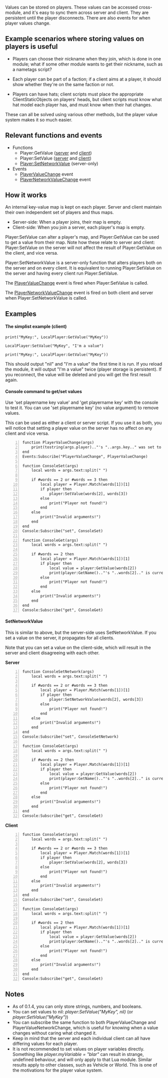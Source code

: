 Values can be stored on players. These values can be accessed cross-module, and it's easy to sync them across server and client. They are persistent until the player disconnects. There are also events for when player values change.

==Example scenarios where storing values on players is useful==

* Players can choose their nickname when they join, which is done in one module; what if some other module wants to get their nickname, such as a nametags script?

* Each player can be part of a faction; if a client aims at a player, it should show whether they're on the same faction or not.

* Players can have hats; client scripts must place the appropriate ClientStaticObjects on players' heads, but client scripts must know what hat model each player has, and must know when their hat changes.

These can all be solved using various other methods, but the player value system makes it so much easier.

==Relevant functions and events==

* Functions
** Player:GetValue ([[Lua/Server/Player/Functions/GetValue|server]] and [[Lua/Client/Player/Functions/GetValue|client]])
** Player:SetValue ([[Lua/Server/Player/Functions/SetValue|server]] and [[Lua/Client/Player/Functions/SetValue|client]])
** [[Lua/Server/Player/Functions/SetNetworkValue|Player:SetNetworkValue]] (server-only)
* Events
** [[Lua/Events/Shared/PlayerValueChange|PlayerValueChange]] event
** [[Lua/Events/Shared/PlayerNetworkValueChange|PlayerNetworkValueChange]] event

==How it works==

An internal key-value map is kept on each player. Server and client maintain their own independent set of players and thus maps.
* Server-side: When a player joins, their map is empty.
* Client-side: When you join a server, each player's map is empty.

Player:SetValue can alter a player's map, and Player:GetValue can be used to get a value from their map. Note how these relate to server and client: Player:SetValue on the server will not affect the result of Player:GetValue on the client, and vice versa.

Player:SetNetworkValue is a server-only function that alters players both on the server and on every client. It is equivalent to running Player:SetValue on the server and having every client run Player:SetValue.

The [[Lua/Events/Shared/PlayerValueChange|PlayerValueChange]] event is fired when Player:SetValue is called.

The [[Lua/Events/Shared/PlayerNetworkValueChange|PlayerNetworkValueChange]] event is fired on both client and server when Player:SetNetworkValue is called.

==Examples==

====The simplist example (client)====

<syntaxhighlight>
print("MyKey:", LocalPlayer:GetValue("MyKey"))

LocalPlayer:SetValue("MyKey", "I'm a value")

print("MyKey:", LocalPlayer:GetValue("MyKey"))
</syntaxhighlight>

This should output "nil" and "I'm a value" the first time it is run. If you reload the module, it will output "I'm a value" twice (player storage is persistent). If you reconnect, the value will be deleted and you will get the first result again.

====Console command to get/set values====

Use 'set playername key value' and 'get playername key' with the console to test it. You can use 'set playername key' (no value argument) to remove values.

This can be used as either a client or server script. If you use it as both, you will notice that setting a player value on the server has no affect on any client and vice versa.

<syntaxhighlight line highlight="12,28">
function PlayerValueChange(args)
	print(tostring(args.player).."'s "..args.key.." was set to "..tostring(args.value))
end
Events:Subscribe("PlayerValueChange", PlayerValueChange)

function ConsoleSet(args)
	local words = args.text:split(" ")
	
	if #words == 2 or #words == 3 then
		local player = Player.Match(words[1])[1]
		if player then
			player:SetValue(words[2], words[3])
		else
			print("Player not found!")
		end
	else
		print("Invalid arguments!")
	end
end
Console:Subscribe("set", ConsoleSet)

function ConsoleGet(args)
	local words = args.text:split(" ")
	
	if #words == 2 then
		local player = Player.Match(words[1])[1]
		if player then
			local value = player:GetValue(words[2])
			print(player:GetName().."'s "..words[2].." is currently "..tostring(value))
		else
			print("Player not found!")
		end
	else
		print("Invalid arguments!")
	end
end
Console:Subscribe("get", ConsoleGet)
</syntaxhighlight>

====SetNetworkValue====

This is similar to above, but the server-side uses SetNetworkValue. If you set a value on the server, it propagates for all clients.

Note that you can set a value on the client-side, which will result in the server and client disagreeing with each other.

'''Server'''

<syntaxhighlight line highlight="7,23">
function ConsoleSetNetwork(args)
	local words = args.text:split(" ")
	
	if #words == 2 or #words == 3 then
		local player = Player.Match(words[1])[1]
		if player then
			player:SetNetworkValue(words[2], words[3])
		else
			print("Player not found!")
		end
	else
		print("Invalid arguments!")
	end
end
Console:Subscribe("set", ConsoleSetNetwork)

function ConsoleGet(args)
	local words = args.text:split(" ")
	
	if #words == 2 then
		local player = Player.Match(words[1])[1]
		if player then
			local value = player:GetValue(words[2])
			print(player:GetName().."'s "..words[2].." is currently "..tostring(value))
		else
			print("Player not found!")
		end
	else
		print("Invalid arguments!")
	end
end
Console:Subscribe("get", ConsoleGet)
</syntaxhighlight>

'''Client'''

<syntaxhighlight line highlight="7,23">
function ConsoleSet(args)
	local words = args.text:split(" ")
	
	if #words == 2 or #words == 3 then
		local player = Player.Match(words[1])[1]
		if player then
			player:SetValue(words[2], words[3])
		else
			print("Player not found!")
		end
	else
		print("Invalid arguments!")
	end
end
Console:Subscribe("set", ConsoleSet)

function ConsoleGet(args)
	local words = args.text:split(" ")
	
	if #words == 2 then
		local player = Player.Match(words[1])[1]
		if player then
			local value = player:GetValue(words[2])
			print(player:GetName().."'s "..words[2].." is currently "..tostring(value))
		else
			print("Player not found!")
		end
	else
		print("Invalid arguments!")
	end
end
Console:Subscribe("get", ConsoleGet)
</syntaxhighlight>

==Notes==

* As of 0.1.4, you can only store strings, numbers, and booleans.
* You can set values to nil: ''player:SetValue("MyKey", nil)'' (or ''player:SetValue("MyKey")'')
* You can subscribe the same function to both PlayerValueChange and PlayerValueNetworkChange, which is useful for knowing when a value changes without caring what changed it.
* Keep in mind that the server and each individual client can all have differing values for each player.
* It is not recommended to set values on player variables directly. Something like ''player.myVariable = "blar"'' can result in strange, undefined behaviour, and will only apply to that Lua module. Similar results apply to other classes, such as Vehicle or World. This is one of the motivations for the player value system.
